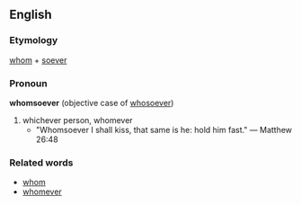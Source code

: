 ==English==

===Etymology===
[[whom]] + [[soever]]

===Pronoun===
'''whomsoever''' (objective case of [[whosoever]])

#whichever person, whomever
#*"Whomsoever I shall kiss, that same is he: hold him fast." &mdash; Matthew 26:48

===Related words===

*[[whom]]
*[[whomever]]